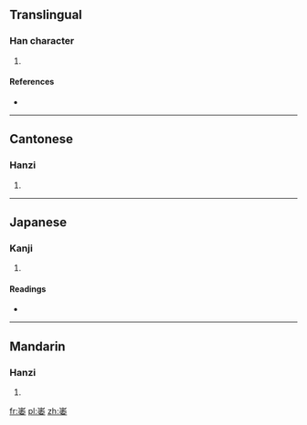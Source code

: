 ==Translingual==

===Han character===
{{Han char|rn=46|rad=山|as=08|sn=11|four=2240<sub>4</sub>|canj=山竹木女 (UHDV)|ids=⿱[[山]][[委]]}}

# {{defn|Han|sort=山08}}

====References====
* {{Han ref|kx=0314.330|dkj=08205|dj=0615.190|hdz=10780.120|uh=5D23|ud=23843|bh=D542|bd=54594}}

----

==Cantonese==

===Hanzi===
{{yue-hanzi|jyut=[[wai2]]|y=wai2}}

# {{defn|lang=yue|sort=山08}}

----

==Japanese==

===Kanji===
{{ja-kanji|grade=|rs=山08}}

# {{defn|lang=ja|sort=山08}}

====Readings====
* {{ja-readings|on=[[い]] (i)|kun=}}

----

==Mandarin==

===Hanzi===
{{cmn-hanzi|pin=[[wěi]] ([[wei3]])|wg=wei<sup>3</sup>}}

# {{defn|lang=cmn|sort=山08}}

[[fr:崣]]
[[pl:崣]]
[[zh:崣]]